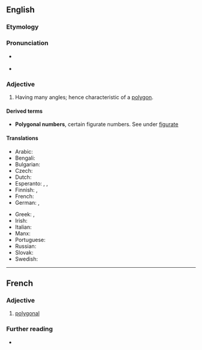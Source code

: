 ==English==

===Etymology===
{{suffix|en|polygon|al}}

===Pronunciation===
* {{a|UK}} {{IPA|/pəˈlɪɡənəl/|lang=en}}
* {{audio|en-us-polygonal.ogg|Audio (US)|lang=en}}

===Adjective===
{{en-adj|-}}

# Having many angles; hence characteristic of a [[polygon]].

====Derived terms====
* '''Polygonal numbers''', certain figurate numbers. See under [[figurate]]

====Translations====
{{trans-top|having many angles}}
* Arabic: {{t|ar|مُضَلَّع}}
* Bengali: {{t|bn|বহুভুজাকৃতি}}
* Bulgarian: {{t|bg|многоъгълен|m|tr=mnogoŭgŭlen}}
* Czech: {{t|cs|mnohoúhelníkový}}
* Dutch: {{t|nl|veelhoekig}}
* Esperanto: {{t|eo|plurangula}}, {{t|eo|plurlatera}}, {{t|eo|multangula}}
* Finnish: {{t+|fi|monikulmio|alt=monikulmio-}}, {{t|fi|polygonaalinen}}
* French: {{t+|fr|polygonal}}
* German: {{t|de|mehreckig}}, {{t|de|vieleckig}}
{{trans-mid}}
* Greek: {{t+|el|πολύγωνος|m}}, {{t+|el|πολυγωνικός|m}}
* Irish: {{t|ga|polagánach}}
* Italian: {{t+|it|poligonale}}
* Manx: {{t|gv|yl-lhiatteeagh}}
* Portuguese: {{t|pt|poligonal}}
* Russian: {{t+|ru|многоуго́льный}}
* Slovak: {{t|sk|mnohouholníkový}}
* Swedish: {{t|sv|månghörnig}}
{{trans-bottom}}

----

==French==

===Adjective===
{{fr-adj}}

# [[#English|polygonal]]

===Further reading===
* {{R:TLFi}}